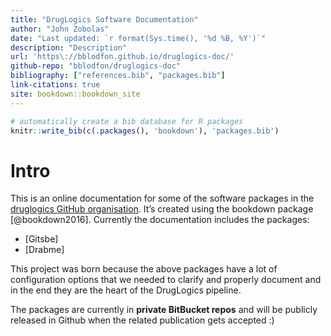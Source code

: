 ```yaml
---
title: "DrugLogics Software Documentation"
author: "John Zobolas"
date: "Last updated: `r format(Sys.time(), '%d %B, %Y')`"
description: "Description"
url: 'https\://bblodfon.github.io/druglogics-doc/'
github-repo: "bblodfon/druglogics-doc"
bibliography: ["references.bib", "packages.bib"]
link-citations: true
site: bookdown::bookdown_site
---
```


```r
# automatically create a bib database for R packages
knitr::write_bib(c(.packages(), 'bookdown'), 'packages.bib')
```

# Intro {-}

This is an online documentation for some of the software packages in the [druglogics GitHub organisation](https://github.com/druglogics/).
It's created using the bookdown package [@bookdown2016].
Currently the documentation includes the packages:

- [Gitsbe]
- [Drabme]

This project was born because the above packages have a lot of configuration options that we needed to clarify and properly document and in the end they are the heart of the DrugLogics pipeline.

:::{.caution}
The packages are currently in **private BitBucket repos** and will be publicly released in Github when the related publication gets accepted :)
:::
